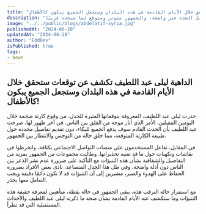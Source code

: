 ```yaml
---
title: "الداهية ليلى عبد اللطيف تكشف عن توقعات ستحقق خلال الأيام القادمة في هذه البلدان وستجعل الجميع يبكون كالأطفال!"
description: "ليلى عبد اللطيف، المعروفة بتوقعاتها المثيرة للجدل، حذرت من وقوع كارثة ضخمة خلال اليومين المقبلين مما أثار القلق بين الناس. تفاصيل الحدث غير واضحة، والجمهور متوتر ومتوقع لما سيحدث قريبًا."
image: "../../public/blogs/abdelatif-syria.jpg"
publishedAt: "2024-06-28"
updatedAt: "2024-06-28"
author: "EddDev"
isPublished: true
tags:
- News
---
```


## الداهية ليلى عبد اللطيف تكشف عن توقعات ستحقق خلال الأيام القادمة في هذه البلدان وستجعل الجميع يبكون كالأطفال!

حذرت ليلى عبد اللطيف، المعروفة بتوقعاتها المثيرة للجدل، من وقوع كارثة ضخمة خلال اليومين المقبلين، الأمر الذي أثار موجة من القلق بين الناس. في آخر ظهور لها، صرحت عبد اللطيف بأن الحدث القادم سوف يدفع الجميع للبكاء، دون تقديم تفاصيل محددة حول طبيعة الكارثة المتوقعة، مما خلق حالة من التوجس والانتظار بين الجمهور.

في المقابل، تفاعل المستخدمون على منصات التواصل الاجتماعي بكثافة، وانخرطوا في نقاشات وتكهنات حول ما قد تعنيه تحذيراتها. وطالبت مجموعات من الجمهور بمزيد من التفاصيل والشفافية بشأن هذه التنبؤات مع التأكيد على ضرورة عدم نشر الذعر بين الناس دون أدلة واضحة. وفي ظل هذا الجدل المتصاعد، نادى بعض الأفراد بضرورة الحفاظ على الهدوء والصبر، مشيرين إلى أن التنبؤات قد لا تكون دائمًا دقيقة ويجب التعامل معها بحذر.

مع استمرار حالة الترقب هذه، يبقى الجمهور في حالة يقظة، متأهبين لمعرفة حقيقة هذه التنبؤات وما ستكشف عنه الأيام القادمة بشأن صحة ما ذكرته ليلى عبد اللطيف والأحداث المستقبلية التي قد تطرأ.
